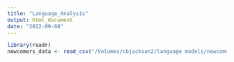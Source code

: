 ```yaml
---
title: "Language_Analysis"
output: html_document
date: "2022-09-08"
---
```


```r

library(readr)
newcomers_data <- read_csv("/Volumes/cbjackson2/language models/newcomer_info_commenters.csv")


```

